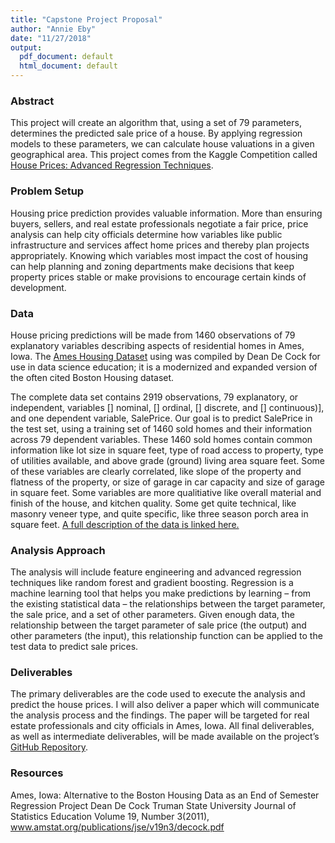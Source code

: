 ```yaml
---
title: "Capstone Project Proposal"
author: "Annie Eby"
date: "11/27/2018"
output:
  pdf_document: default
  html_document: default
---
```





### Abstract

This project will create an algorithm that, using a set of 79 parameters, determines the predicted sale price of a house. By applying regression models to these parameters, we can calculate house valuations in a given geographical area. This project comes from the Kaggle Competition called [House Prices: Advanced Regression Techniques](https://www.kaggle.com/c/house-prices-advanced-regression-techniques).


### Problem Setup

Housing price prediction provides valuable information. More than ensuring buyers, sellers, and real estate professionals negotiate a fair price, price analysis can help city officials determine how variables like public infrastructure and services affect home prices and thereby plan projects appropriately. Knowing which variables most impact the cost of housing can help planning and zoning departments make decisions that keep property prices stable or make provisions to encourage certain kinds of development. 

### Data

House pricing predictions will be made from 1460 observations of 79 explanatory variables describing aspects of residential homes in Ames, Iowa. The [Ames Housing Dataset](https://www.kaggle.com/c/house-prices-advanced-regression-techniques/data) using was compiled by Dean De Cock for use in data science education; it is a modernized and expanded version of the often cited Boston Housing dataset. 

The complete data set contains 2919 observations, 79 explanatory, or independent, variables [] nominal, [] ordinal, [] discrete, and [] continuous)], and one dependent variable, SalePrice. Our goal is to predict SalePrice in the test set, using a training set of 1460 sold homes and their information across 79 dependent variables. These 1460 sold homes contain common information like lot size in square feet, type of road access to property, type of utilities available, and above grade (ground) living area square feet. Some of these variables are clearly correlated, like slope of the property and flatness of the property, or size of garage in car capacity and size of garage in square feet. Some variables are more qualitiative like overall material and finish of the house, and kitchen quality. Some get quite technical, like masonry veneer type, and quite specific, like three season porch area in square feet. [A full description of the data is linked here.](https://github.com/annieeby/Capstone-House-Prices/blob/master/data_description.txt)

### Analysis Approach

The analysis will include feature engineering and advanced regression techniques like random forest and gradient boosting. Regression is a machine learning tool that helps you make predictions by learning – from the existing statistical data – the relationships between the target parameter, the sale price, and a set of other parameters. Given enough data, the relationship between the target parameter of sale price (the output) and other parameters (the input), this relationship function can be applied to the test data to predict sale prices.

### Deliverables

The primary deliverables are the code used to execute the analysis and predict the house prices. I will also deliver a paper which will communicate the analysis process and the findings. The paper will be targeted for real estate professionals and city officials in Ames, Iowa. All final deliverables, as well as intermediate deliverables, will be made available on the project's [GitHub Repository](https://github.com/annieeby/Capstone-House-Prices).

### Resources
Ames, Iowa: Alternative to the Boston Housing Data as an
End of Semester Regression Project
Dean De Cock
Truman State University
Journal of Statistics Education Volume 19, Number 3(2011), [www.amstat.org/publications/jse/v19n3/decock.pdf](http://jse.amstat.org/v19n3/decock.pdf)

